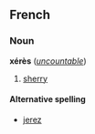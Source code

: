 ==French==
===Noun===
'''xérès''' (''[[uncountable]]'')

#[[sherry]]

====Alternative spelling====
*[[jerez#French|jerez]]